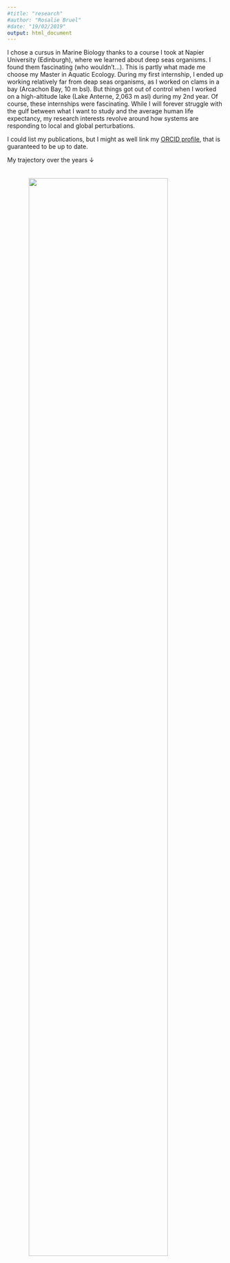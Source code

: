 ```yaml
---
#title: "research"
#author: "Rosalie Bruel"
#date: "19/02/2019"
output: html_document
---
```


<!-- Global site tag (gtag.js) - Google Analytics -->
<script async src="https://www.googletagmanager.com/gtag/js?id=UA-134870808-1"></script>
<script>
  window.dataLayer = window.dataLayer || [];
  function gtag(){dataLayer.push(arguments);}
  gtag('js', new Date());

  gtag('config', 'UA-134870808-1');
</script>

\n
\n

I chose a cursus in Marine Biology thanks to a course I took at Napier University (Edinburgh), where we learned about deep seas organisms. I found them fascinating (who wouldn't...). This is partly what made me choose my Master in Aquatic Ecology. During my first internship, I ended up working relatively far from deap seas organisms, as I worked on clams in a bay (Arcachon Bay, 10 m bsl). But things got out of control when I worked on a high-altitude lake (Lake Anterne, 2,063 m asl) during my 2nd year. Of course, these internships were fascinating. While I will forever struggle with the gulf between what I want to study and the average human life expectancy, my research interests revolve around how systems are responding to local and global perturbations.

I could list my publications, but I might as well link my <a href="https://orcid.org/0000-0001-8351-7539" target="_blank">ORCID profile</a>, that is guaranteed to be up to date.

My trajectory over the years ↓

<img src="images/research_interests.png" style="width:80%; margin-left: 10%; margin-right: 10%; margin-bottom: 20px; margin-top: 20px" align="center">

